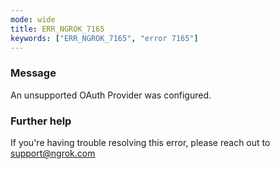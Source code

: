 ```yaml
---
mode: wide
title: ERR_NGROK_7165
keywords: ["ERR_NGROK_7165", "error 7165"]
---
```



### Message

An unsupported OAuth Provider was configured.

<ErrorDetails />

### Further help

If you're having trouble resolving this error, please reach out to [support@ngrok.com](mailto:support@ngrok.com?subject=Help%20with%20ERR_NGROK_7165)
